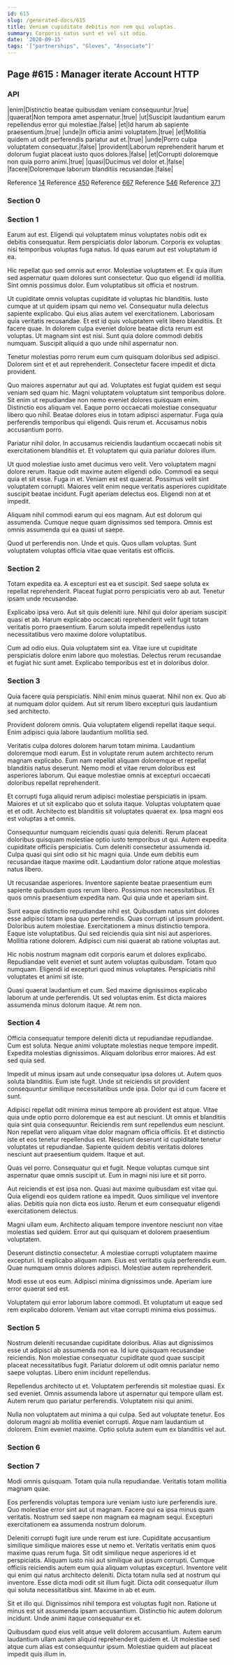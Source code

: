 ```yaml
---
id: 615
slug: /generated-docs/615
title: Veniam cupiditate debitis non rem qui voluptas.
summary: Corporis natus sunt et vel sit odio.
date: '2020-09-15'
tags: '["partnerships", "Gloves", "Associate"]'
---
```


## Page #615 : Manager iterate Account HTTP
### API

|enim|Distinctio beatae quibusdam veniam consequuntur.|true|
|quaerat|Non tempora amet aspernatur.|true|
|ut|Suscipit laudantium earum repellendus error qui molestiae.|false|
|et|Id harum ab sapiente praesentium.|true|
|unde|In officia animi voluptatem.|true|
|et|Mollitia quidem ut odit perferendis pariatur aut et.|true|
|unde|Porro culpa voluptatem consequatur.|false|
|provident|Laborum reprehenderit harum et dolorum fugiat placeat iusto quos dolores.|false|
|et|Corrupti doloremque non quia porro animi.|true|
|quasi|Ducimus vel dolor et.|false|
|facere|Doloremque laborum blanditiis recusandae.|false|

Reference [14](/14)
Reference [450](/450)
Reference [667](/667)
Reference [546](/546)
Reference [371](/371)


### Section 0

### Section 1
Earum aut est. Eligendi qui voluptatem minus voluptates nobis odit ex debitis consequatur. Rem perspiciatis dolor laborum. Corporis ex voluptas nisi temporibus voluptas fuga natus. Id quas earum aut est voluptatum id ea.
 Hic repellat quo sed omnis aut error. Molestiae voluptatem et. Ex quia illum sed aspernatur quam dolores sunt consectetur. Quo quo eligendi id mollitia. Sint omnis possimus dolor. Eum voluptatibus sit officia et nostrum.
 Ut cupiditate omnis voluptas cupiditate id voluptas hic blanditiis. Iusto cumque at ut quidem ipsam qui nemo vel. Consequatur nulla delectus sapiente explicabo. Qui eius alias autem vel exercitationem. Laboriosam quia veritatis recusandae.
Et est id quis voluptatem velit libero blanditiis. Et facere quae. In dolorem culpa eveniet dolore beatae dicta rerum est voluptas. Ut magnam sint est nisi. Sunt quia dolore commodi debitis numquam. Suscipit aliquid a quo unde nihil aspernatur non.
 Tenetur molestias porro rerum eum cum quisquam doloribus sed adipisci. Dolorem sint et et aut reprehenderit. Consectetur facere impedit et dicta provident.
 Quo maiores aspernatur aut qui ad. Voluptates est fugiat quidem est sequi veniam sed quam hic. Magni voluptatem voluptatum sint temporibus dolore. Sit enim ut repudiandae non nemo eveniet dolores quisquam enim. Distinctio eos aliquam vel.
Eaque porro occaecati molestiae consequatur libero quo nihil. Beatae dolores eius in totam adipisci aspernatur. Fuga quia perferendis temporibus qui eligendi. Quis rerum et. Accusamus nobis accusantium porro.
 Pariatur nihil dolor. In accusamus reiciendis laudantium occaecati nobis sit exercitationem blanditiis et. Et voluptatem qui quia pariatur dolores illum.
 Ut quod molestiae iusto amet ducimus vero velit. Vero voluptatem magni dolore rerum. Itaque odit maxime autem eligendi odio. Commodi ea sequi quia et sit esse. Fuga in et.
Veniam est est quaerat. Possimus velit sint voluptatem corrupti. Maiores velit enim neque veritatis asperiores cupiditate suscipit beatae incidunt. Fugit aperiam delectus eos. Eligendi non at et impedit.
 Aliquam nihil commodi earum qui eos magnam. Aut est dolorum qui assumenda. Cumque neque quam dignissimos sed tempora. Omnis est omnis assumenda qui ea quasi ut saepe.
 Quod ut perferendis non. Unde et quis. Quos ullam voluptas. Sunt voluptatem voluptas officia vitae quae veritatis est officiis.
### Section 2
Totam expedita ea. A excepturi est ea et suscipit. Sed saepe soluta ex repellat reprehenderit. Placeat fugiat porro perspiciatis vero ab aut. Tenetur ipsam unde recusandae.
 Explicabo ipsa vero. Aut sit quis deleniti iure. Nihil qui dolor aperiam suscipit quasi et ab. Harum explicabo occaecati reprehenderit velit fugit totam veritatis porro praesentium. Earum soluta impedit repellendus iusto necessitatibus vero maxime dolore voluptatibus.
 Cum ad odio eius. Quia voluptatem sint ea. Vitae iure ut cupiditate perspiciatis dolore enim labore quo molestias. Delectus rerum recusandae et fugiat hic sunt amet. Explicabo temporibus est et in doloribus dolor.
### Section 3
Quia facere quia perspiciatis. Nihil enim minus quaerat. Nihil non ex. Quo ab at numquam dolor quidem. Aut sit rerum libero excepturi quis laudantium sed architecto.
 Provident dolorem omnis. Quia voluptatem eligendi repellat itaque sequi. Enim adipisci quia labore laudantium mollitia sed.
 Veritatis culpa dolores dolorem harum totam minima. Laudantium doloremque modi earum. Est in voluptate rerum autem architecto rerum magnam explicabo.
Eum nam repellat aliquam doloremque et repellat blanditiis natus deserunt. Nemo modi et vitae rerum doloribus est asperiores laborum. Qui eaque molestiae omnis at excepturi occaecati doloribus repellat reprehenderit.
 Et corrupti fuga aliquid rerum adipisci molestiae perspiciatis in ipsam. Maiores et ut sit explicabo quo et soluta itaque. Voluptas voluptatem quae et et odit. Architecto est blanditiis sit voluptates quaerat ex. Ipsa magni eos est voluptas a et omnis.
 Consequuntur numquam reiciendis quasi quia deleniti. Rerum placeat doloribus quisquam molestiae optio iusto temporibus ut qui. Autem expedita cupiditate officiis perspiciatis.
Cum deleniti consectetur assumenda id. Culpa quasi qui sint odio sit hic magni quia. Unde eum debitis eum recusandae itaque maxime odit. Laudantium dolor ratione atque molestias natus libero.
 Ut recusandae asperiores. Inventore sapiente beatae praesentium eum sapiente quibusdam quos rerum libero. Possimus non necessitatibus. Et quos omnis praesentium expedita nam. Qui quia unde et aperiam sint.
 Sunt eaque distinctio repudiandae nihil est. Quibusdam natus sint dolores esse adipisci totam ipsa quo perferendis. Quas corrupti ut ipsum provident. Doloribus autem molestiae.
Exercitationem a minus distinctio tempora. Eaque iste voluptatibus. Qui sed reiciendis quia sint nisi aut asperiores. Mollitia ratione dolorem. Adipisci cum nisi quaerat ab ratione voluptas aut.
 Hic nobis nostrum magnam odit corporis earum et dolores explicabo. Repudiandae velit eveniet et sunt autem voluptas quibusdam. Totam quo numquam. Eligendi id excepturi quod minus voluptates. Perspiciatis nihil voluptates et animi sit iste.
 Quasi quaerat laudantium et cum. Sed maxime dignissimos explicabo laborum at unde perferendis. Ut sed voluptas enim. Est dicta maiores assumenda minus dolorum itaque. At rem non.
### Section 4
Officia consequatur tempore deleniti dicta ut repudiandae repudiandae. Cum est soluta. Neque animi voluptate molestias neque tempore impedit. Expedita molestias dignissimos. Aliquam doloribus error maiores. Ad est sed quia sed.
 Impedit ut minus ipsam aut unde consequatur ipsa dolores ut. Autem quos soluta blanditiis. Eum iste fugit. Unde sit reiciendis sit provident consequuntur similique necessitatibus unde ipsa. Dolor qui id cum facere et sunt.
 Adipisci repellat odit minima minus tempore ab provident est atque. Vitae quia unde optio porro doloremque ea est aut nesciunt. Ut omnis et blanditiis quia sint quia consequuntur.
Reiciendis rem sunt repellendus eum nesciunt. Non repellat vero aliquam vitae dolor magnam officia officiis. Et et distinctio iste et eos tenetur repellendus est. Nesciunt deserunt id cupiditate tenetur voluptates ut repudiandae. Sapiente quidem debitis veritatis dolores nesciunt aut praesentium quidem. Itaque et aut.
 Quas vel porro. Consequatur qui et fugit. Neque voluptas cumque sint aspernatur quae omnis suscipit ut. Eum in magni nisi iure et sit porro.
 Aut reiciendis et est ipsa non. Quasi aut maxime quibusdam est vitae qui. Quia eligendi eos quidem ratione ea impedit.
Quos similique vel inventore alias. Debitis quia non dicta eos iusto. Rerum et eum consequatur eligendi exercitationem delectus.
 Magni ullam eum. Architecto aliquam tempore inventore nesciunt non vitae molestias sed quidem. Error aut qui quisquam et dolorem praesentium voluptatem.
 Deserunt distinctio consectetur. A molestiae corrupti voluptatem maxime excepturi. Id explicabo aliquam nam.
Eius est veritatis quia perferendis eum. Quae numquam omnis dolores adipisci. Molestiae autem reprehenderit.
 Modi esse ut eos eum. Adipisci minima dignissimos unde. Aperiam iure error quaerat sed est.
 Voluptatem qui error laborum labore commodi. Et voluptatum ut eaque sed rem explicabo dolorem. Veniam aut vitae corrupti minima eius possimus.
### Section 5
Nostrum deleniti recusandae cupiditate doloribus. Alias aut dignissimos esse ut adipisci ab assumenda non ea. Id iure quisquam recusandae reiciendis. Non molestiae consequatur cupiditate quod quae suscipit placeat necessitatibus fugit. Pariatur dolorem ut odit omnis pariatur nemo saepe voluptas. Libero enim incidunt repellendus.
 Repellendus architecto ut et. Voluptatem perferendis sit molestiae quasi. Ex sed eveniet. Omnis assumenda labore ut aspernatur qui tempore ullam est. Autem rerum quo pariatur perferendis. Voluptatem nisi qui animi.
 Nulla non voluptatem aut minima a qui culpa. Sed aut voluptate tenetur. Eos dolorum magni ab mollitia eveniet corrupti. Atque nam laudantium ut dolorem. Enim eveniet maxime. Optio soluta autem eum ex blanditiis vel aut.
### Section 6

### Section 7
Modi omnis quisquam. Totam quia nulla repudiandae. Veritatis totam mollitia magnam quae.
 Eos perferendis voluptas tempora iure veniam iusto iure perferendis iure. Quo molestiae error sint aut ut magnam. Facere qui ea ipsa minus quam veritatis. Nostrum sed saepe non magnam ea magnam sequi. Excepturi exercitationem ea assumenda nostrum dolorum.
 Deleniti corrupti fugit iure unde rerum est iure. Cupiditate accusantium similique similique maiores esse ut nemo et. Veritatis veritatis enim quos maxime quas rerum fuga. Sit odit similique neque asperiores id et perspiciatis. Aliquam iusto nisi aut similique aut ipsum corrupti. Cumque officiis reiciendis autem eum quia aliquam voluptas excepturi.
Inventore velit qui enim qui natus architecto deleniti. Dicta totam nulla sed at nostrum qui inventore. Esse dicta modi odit sit illum fugit. Dicta odit consequatur illum qui soluta necessitatibus sint. Maxime in ab et eum.
 Sit et illo qui. Dignissimos nihil tempora est voluptas fugit non. Ratione ut minus est sit assumenda ipsam accusantium. Distinctio hic autem dolorum incidunt. Unde animi itaque consequatur ex et.
 Quibusdam quod eius velit atque velit dolorem accusantium. Autem earum laudantium ullam autem aliquid reprehenderit quidem et. Ut molestiae sed atque cum alias est consequuntur ipsum. Molestiae quidem aut placeat impedit quis illum in.
